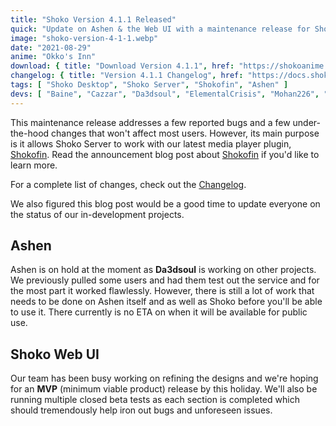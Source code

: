 ```yaml
---
title: "Shoko Version 4.1.1 Released"
quick: "Update on Ashen & the Web UI with a maintenance release for Shoko."
image: "shoko-version-4-1-1.webp"
date: "2021-08-29"
anime: "Okko's Inn"
download: { title: "Download Version 4.1.1", href: "https://shokoanime.com/downloads/" }
changelog: { title: "Version 4.1.1 Changelog", href: "https://docs.shokoanime.com/changelog/" }
tags: [ "Shoko Desktop", "Shoko Server", "Shokofin", "Ashen" ]
devs: [ "Baine", "Cazzar", "Da3dsoul", "ElementalCrisis", "Mohan226", "Revam" ]
---
```


This maintenance release addresses a few reported bugs and a few under-the-hood changes that won't affect most users. However, its main purpose is it allows Shoko Server to work with our latest media player plugin, [Shokofin](https://shokoanime.com/blog/tag/shokofin/). Read the announcement blog post about [Shokofin](https://shokoanime.com/blog/hello-shokofin/) if you'd like to learn more.

For a complete list of changes, check out the [Changelog](https://docs.shokoanime.com/changelog/).

We also figured this blog post would be a good time to update everyone on the status of our in-development projects.

## Ashen

Ashen is on hold at the moment as **Da3dsoul** is working on other projects. We previously pulled some users and had them test out the service and for the most part it worked flawlessly. However, there is still a lot of work that needs to be done on Ashen itself and as well as Shoko before you'll be able to use it. There currently is no ETA on when it will be available for public use.

## Shoko Web UI

Our team has been busy working on refining the designs and we're hoping for an **MVP** (minimum viable product) release by this holiday. We'll also be running multiple closed beta tests as each section is completed which should tremendously help iron out bugs and unforeseen issues.
